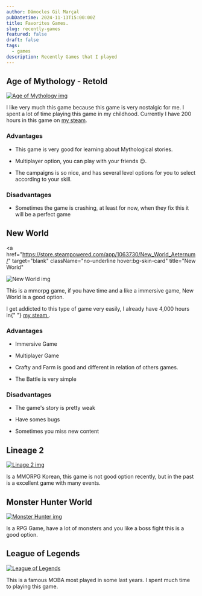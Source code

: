 ```yaml
---
author: Dâmocles Gil Marçal
pubDatetime: 2024-11-13T15:00:00Z
title: Favorites Games.
slug: recently-games
featured: false
draft: false
tags:
  - games
description: Recently Games that I played
---
```


<div className="">
  <h2>Age of Mythology - Retold</h2>
  <a
    href="https://store.steampowered.com/app/1934680/Age_of_Mythology_Retold/"
    target="blank"
    className="no-underline hover:bg-skin-card"
    title="Age of Mythology"
  >
    <img
      className="m-auto block w-full"
      src="https://assets.xboxservices.com/assets/bc/47/bc474335-7a87-4591-809d-624c55ee027e.jpg?n=9929222222_GLP-Page-Hero-1084_1920x1080.jpg"
      alt="Age of Mythology img"
    />
  </a>
  <p>
    I like very much this game because this game is very nostalgic for me. I
    spent a lot of time playing this game in my childhood.
    Currently I have 200 hours in this game on  <a href="https://steamcommunity.com/id/damoclesgil/" target="_blank">my steam</a>.
  </p>

  <h3>Advantages</h3>
<ul>
  <li>
    <p>This game is very good for learning about Mythological stories.</p>
  </li>

  <li>
    <p>Multiplayer option, you can play with your friends 😉.</p>
  </li>
  <li>
    <p>The campaigns is so nice, and has several level options for you to select according to your skill. </p>
  </li>
</ul>
  
  <h3>Disadvantages</h3>
<ul>
  <li>
    <p>Sometimes the game is crashing, at least for now, when they fix this it will be a perfect game</p>
  </li>
</ul>

<h2>New World</h2>

<a
  href="https://store.steampowered.com/app/1063730/New_World_Aeternum/"
  target="blank"
  className="no-underline hover:bg-skin-card"
  title="New World"
>
  <img
    className="m-auto block w-full"
    src="https://www.svg.com/img/gallery/dumb-things-everyone-ignores-about-new-world/intro-1639420161.webp"
    alt="New World img"
  />
</a>
<p>
  This is a mmorpg game, if you have time and a like a immersive game, New World
  is a good option.
</p>

<p>
  I get addicted to this type of game very easily, I already have 4,000 hours in{" "}
  <a href="https://steamcommunity.com/id/damoclesgil/" target="_blank">
    my steam
  </a>
  .
</p>

<h3>Advantages</h3>
<ul>
  <li>
    <p>Immersive Game</p>
  </li>
  <li>
    <p>Multiplayer Game</p>
  </li>
  <li>
    <p>Crafty and Farm is good and different in relation of others games.</p>
  </li>
  <li>
    <p>The Battle is very simple</p>
  </li>
</ul>
<h3>Disadvantages</h3>
<ul>
  <li>
    <p>The game's story is pretty weak</p>
  </li>
  <li>
    <p>Have somes bugs</p>
  </li>
  <li>
    <p>Sometimes you miss new content</p>
  </li>
</ul>

<h2>Lineage 2</h2>
<a
  href="https://google.com/"
  target="blank"
  className="no-underline hover:bg-skin-card"
  title="Linage 2"
>
  <img
    className="m-auto block w-full"
    src="https://sm.ign.com/ign_br/screenshot/default/cover-l2essence-1920x1080_bn75.jpg"
    alt="Linage 2 img"
  />
</a>
<p>
  Is a MMORPG Korean, this game is not good option recently, but in the past is
  a excellent game with many events.
</p>

<h2>Monster Hunter World</h2>
<a
  href="https://google.com/"
  target="blank"
  className="no-underline hover:bg-skin-card"
  title="Monster Hunter"
>
  <img
    className="m-auto block w-full"
    src="https://media.gq.com/photos/5a6f97c2cbcadf1e4e15c497/master/pass/monster-hunter-gq.jpg"
    alt="Monster Hunter img"
  />
</a>
<p>
  Is a RPG Game, have a lot of monsters and you like a boss fight this is a good
  option.
</p>

<h2>League of Legends</h2>
 <a
    href="https://google.com/"
    target="blank"
    className="no-underline hover:bg-skin-card"
    title="New World"
  >
    <img
      className="m-auto block w-full"
      src="https://s2-ge.glbimg.com/FKUe6SrgjSlshS7Jk25FNsk2AZg=/1200x/smart/filters:cover():strip_icc()/i.s3.glbimg.com/v1/AUTH_bc8228b6673f488aa253bbcb03c80ec5/internal_photos/bs/2021/6/Q/Fq6AMUTJKxZA7SVgIJBA/league-of-legends.jpg"
      alt="League of Legends"
    />
  </a>
  <p>This is a famous MOBA most played in some last years. I spent much time to playing this game.</p>
</div>
